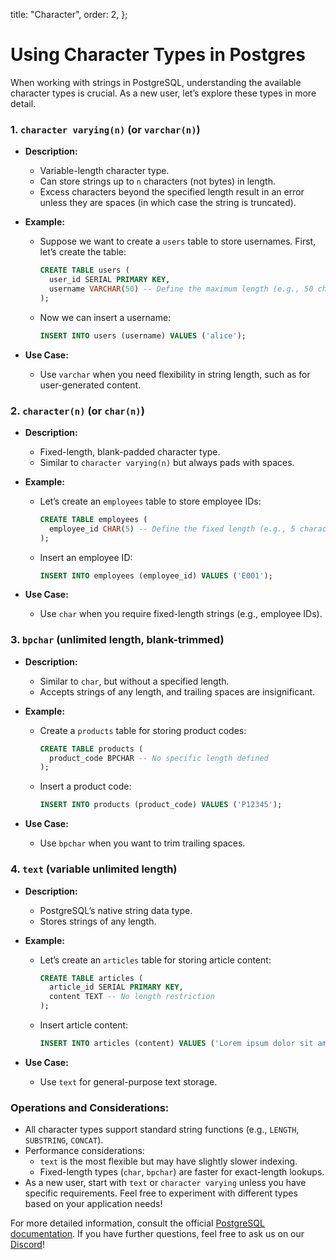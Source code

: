 
  title: "Character",
  order: 2,
};

# Using Character Types in Postgres

When working with strings in PostgreSQL, understanding the available character types is crucial. As a new user, let’s explore these types in more detail.

### 1. `character varying(n)` (or `varchar(n)`)

- **Description:**
  - Variable-length character type.
  - Can store strings up to `n` characters (not bytes) in length.
  - Excess characters beyond the specified length result in an error unless they are spaces (in which case the string is truncated).
- **Example:**

  - Suppose we want to create a `users` table to store usernames. First, let’s create the table:

    ```sql
    CREATE TABLE users (
      user_id SERIAL PRIMARY KEY,
      username VARCHAR(50) -- Define the maximum length (e.g., 50 characters)
    );

    ```

  - Now we can insert a username:

    ```sql
    INSERT INTO users (username) VALUES ('alice');

    ```

- **Use Case:**
  - Use `varchar` when you need flexibility in string length, such as for user-generated content.

### 2. `character(n)` (or `char(n)`)

- **Description:**
  - Fixed-length, blank-padded character type.
  - Similar to `character varying(n)` but always pads with spaces.
- **Example:**

  - Let’s create an `employees` table to store employee IDs:

    ```sql
    CREATE TABLE employees (
      employee_id CHAR(5) -- Define the fixed length (e.g., 5 characters)
    );

    ```

  - Insert an employee ID:

    ```sql
    INSERT INTO employees (employee_id) VALUES ('E001');

    ```

- **Use Case:**
  - Use `char` when you require fixed-length strings (e.g., employee IDs).

### 3. `bpchar` (unlimited length, blank-trimmed)

- **Description:**
  - Similar to `char`, but without a specified length.
  - Accepts strings of any length, and trailing spaces are insignificant.
- **Example:**

  - Create a `products` table for storing product codes:

    ```sql
    CREATE TABLE products (
      product_code BPCHAR -- No specific length defined
    );

    ```

  - Insert a product code:

    ```sql
    INSERT INTO products (product_code) VALUES ('P12345');

    ```

- **Use Case:**
  - Use `bpchar` when you want to trim trailing spaces.

### 4. `text` (variable unlimited length)

- **Description:**
  - PostgreSQL’s native string data type.
  - Stores strings of any length.
- **Example:**

  - Let’s create an `articles` table for storing article content:

    ```sql
    CREATE TABLE articles (
      article_id SERIAL PRIMARY KEY,
      content TEXT -- No length restriction
    );

    ```

  - Insert article content:

    ```sql
    INSERT INTO articles (content) VALUES ('Lorem ipsum dolor sit amet...');

    ```

- **Use Case:**
  - Use `text` for general-purpose text storage.

### Operations and Considerations:

- All character types support standard string functions (e.g., `LENGTH`, `SUBSTRING`, `CONCAT`).
- Performance considerations:
  - `text` is the most flexible but may have slightly slower indexing.
  - Fixed-length types (`char`, `bpchar`) are faster for exact-length lookups.
- As a new user, start with `text` or `character varying` unless you have specific requirements. Feel free to experiment with different types based on your application needs!

For more detailed information, consult the official [PostgreSQL documentation](https://www.postgresql.org/docs/current/datatype-character.html). If you have further questions, feel free to ask us on our [Discord](https://discord.gg/8UuBB84tTy)!
